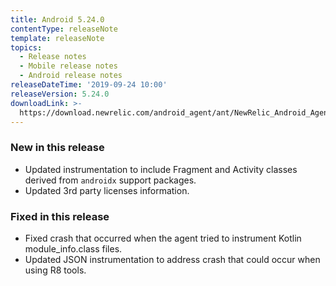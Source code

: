 ```yaml
---
title: Android 5.24.0
contentType: releaseNote
template: releaseNote
topics:
  - Release notes
  - Mobile release notes
  - Android release notes
releaseDateTime: '2019-09-24 10:00'
releaseVersion: 5.24.0
downloadLink: >-
  https://download.newrelic.com/android_agent/ant/NewRelic_Android_Agent_5.24.0.zip
---
```


### New in this release

* Updated instrumentation to include Fragment and Activity classes derived from `androidx` support packages.
* Updated 3rd party licenses information.

### Fixed in this release

* Fixed crash that occurred when the agent tried to instrument Kotlin module_info.class files.
* Updated JSON instrumentation to address crash that could occur when using R8 tools.
